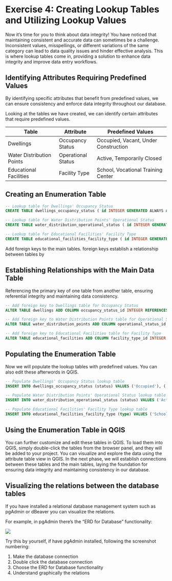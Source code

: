 # Exercise 4: Creating Lookup Tables and Utilizing Lookup Values

Now it's time for you to think about data integrity! You have noticed that maintaining consistent and accurate data can sometimes be a challenge. Inconsistent values, misspellings, or different variations of the same category can lead to data quality issues and hinder effective analysis. This is where lookup tables come in, providing a solution to enhance data integrity and improve data entry workflows.

## Identifying Attributes Requiring Predefined Values

By identifying specific attributes that benefit from predefined values, we can ensure consistency and enforce data integrity throughout our database.

Looking at the tables we have created, we can identify certain attributes that require predefined values.

| **Table**                 | **Attribute**      | **Predefined Values**                |
|---------------------------|--------------------|--------------------------------------|
| Dwellings                 | Occupancy Status   | Occupied, Vacant, Under Construction |
| Water Distribution Points | Operational Status | Active, Temporarily Closed           |
| Educational Facilities    | Facility Type      | School, Vocational Training Center   |

## Creating an Enumeration Table

::: code-box
``` sql
-- Lookup table for Dwellings' Occupancy Status 
CREATE TABLE dwellings_occupancy_status ( id INTEGER GENERATED ALWAYS AS IDENTITY PRIMARY KEY, status VARCHAR(50) NOT NULL );

-- Lookup table for Water Distribution Points' Operational Status 
CREATE TABLE water_distribution_operational_status ( id INTEGER GENERATED ALWAYS AS IDENTITY PRIMARY KEY, status VARCHAR(50) NOT NULL );

-- Lookup table for Educational Facilities' Facility Type 
CREATE TABLE educational_facilities_facility_type ( id INTEGER GENERATED ALWAYS AS IDENTITY PRIMARY KEY, type VARCHAR(50) NOT NULL ); 
```
:::

Add foreign keys to the main tables. foreign keys establish a relationship between tables by

## Establishing Relationships with the Main Data Table

Referencing the primary key of one table from another table, ensuring referential integrity and maintaining data consistency.

::: code-box
``` sql
-- Add foreign key to Dwellings table for Occupancy Status 
ALTER TABLE dwellings ADD COLUMN occupancy_status_id INTEGER REFERENCES dwellings_occupancy_status(id); 

-- Add foreign key to Water Distribution Points table for Operational Status 
ALTER TABLE water_distribution_points ADD COLUMN operational_status_id INTEGER REFERENCES water_distribution_operational_status(id); 

-- Add foreign key to Educational Facilities table for Facility Type 
ALTER TABLE educational_facilities ADD COLUMN facility_type_id INTEGER REFERENCES educational_facilities_facility_type(id);
```
:::

## Populating the Enumeration Table

Now we will populate the lookup tables with predefined values. You can also edit these afterwords in QGIS.

::: code-box
``` sql
-- Populate Dwellings' Occupancy Status lookup table 
INSERT INTO dwellings_occupancy_status (status) VALUES ('Occupied'), ('Vacant'), ('Under Construction');

-- Populate Water Distribution Points' Operational Status lookup table 
INSERT INTO water_distribution_operational_status (status) VALUES ('Active'), ('Temporarily Closed');

-- Populate Educational Facilities' Facility Type lookup table 
INSERT INTO educational_facilities_facility_type (type) VALUES ('School'), ('Vocational Training Center');
```
:::

## Using the Enumeration Table in QGIS

You can further customize and edit these tables in QGIS. To load them into QGIS, simply double-click the tables from the browser panel, and they will be added to your project. You can visualize and explore the data using the attribute table view in QGIS. In the next phase, we will establish connections between these tables and the main tables, laying the foundation for ensuring data integrity and maintaining consistency in our database.

## Visualizing the relations between the database tables

If you have installed a relational database management system such as pgAdmin or dBeaver you can visualize the relations.

For example, in pgAdmin there's the "ERD for Database" functionality:

![](img/p1/table_relations.png)

Try this by yourself, if have pgAdmin installed, following the screenshot numbering:

1.  Make the database connection
2.  Double click the database connection
3.  Choose the ERD for Database functionality
4.  Understand graphically the relations
